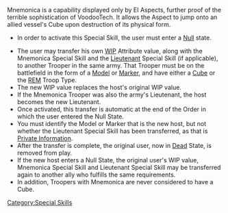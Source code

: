 {{section-special-skills}}


{{n4only}}
{{n4list}}
Mnemonica is a capability displayed only by EI Aspects, further proof of the terrible sophistication of VoodooTech. It allows the Aspect to jump onto an allied vessel's Cube upon destruction of its physical form.

{{skillbox |black| MNEMONICA | AUTOMATIC SKILL }}
{{skill-label | Optional }}
{{requirements}}
* In order to activate this Special Skill, the user must enter a [[Null]] state.
{{effects}}
* The user may transfer his own [[WIP]] Attribute value, along with the Mnemonica Special Skill and the [[Lieutenant]] Special Skill (if applicable), to another Trooper in the same army. That Trooper must be on the battlefield in the form of a [[Model]] or [[Marker]], and have either a [[Cube]] or the [[REM]] Troop Type.
* The new WIP value replaces the host's original WIP value.
* If the Mnemonica Trooper was also the army's Lieutenant, the host becomes the new Lieutenant.
* Once activated, this transfer is automatic at the end of the Order in which the user entered the Null State.
* You must identify the Model or Marker that is the new host, but not whether the Lieutenant Special Skill has been transferred, as that is [[Private Information]].
* After the transfer is complete, the original user, now in [[Dead]] State, is removed from play.
* If the new host enters a Null State, the original user's WIP value, Mnemonica Special Skill and Lieutenant Special Skill may be transferred again to another ally who fulfills the same requirements.
* In addition, Troopers with Mnemonica are never considered to have a Cube.


{{n4end}}



[[Category:Special Skills]]